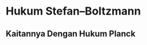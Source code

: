 # Hukum Stefan--Boltzmann

<!-- TODO Hukum Stefan Boltzmann -->
:::{#def-stefan-boltzmann}
:::

## Kaitannya Dengan Hukum Planck

:::{.proof}
:::